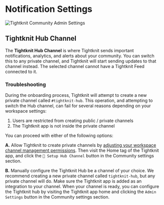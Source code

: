 # Notification Settings

![Tightknit Community Admin Settings](/community/notification-settings.png)

## Tightknit Hub Channel

The **Tightknit Hub Channel** is where Tightknit sends important notifications, analytics, and alerts about your community. You can switch this to any private channel, and Tightknit will start sending updates to that channel instead. The selected channel cannot have a Tightknit Feed connected to it.

### Troubleshooting

During the onboarding process, Tightknit will attempt to create a new private channel called `#tightknit-hub`. This operation, and attempting to switch the Hub channel, can fail for several reasons depending on your workspace settings:

1. Users are restricted from creating public / private channels
2. The Tightknit app is not inside the private channel

You can proceed with either of the following options:

**A.** Allow Tightknit to create private channels by [adjusting your workspace channel management permissions](https://slack.com/help/articles/115004988303-Adjust-channel-management-permissions). Then visit the Home tag of the Tightknit app, and click the `🔧 Setup Hub Channel` button in the Community settings section.

**B.** Manually configure the Tightknit Hub be a channel of your choice. We recommend creating a new private channel called `tightknit-hub`, but any private channel will do. Make sure the Tightknit app is added as an integration to your channel.
When your channel is ready, you can configure the Tightknit hub by visiting the Tightknit app home and clicking the `Admin Settings` button in the Community settings section.
